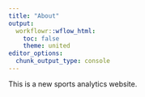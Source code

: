 ---
title: "About"
output:
  workflowr::wflow_html:
    toc: false
    theme: united
editor_options:
  chunk_output_type: console
---

This is a new sports analytics website.

